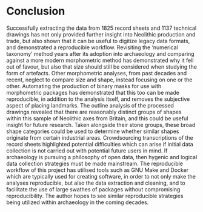 # Conclusion {-}

Successfully extracting the data from 1825 record sheets and 1137 technical drawings has not only provided further insight into Neolithic production and trade, but also shown that it can be useful to digitize legacy data formats, and demonstrated a reproducible workflow. Revisiting the ‘numerical taxonomy’ method years after its adoption into archaeology and comparing against a more modern morphometric method has demonstrated why it fell out of favour, but also that size should still be considered when studying the form of artefacts. Other morphometric analyses, from past decades and recent, neglect to compare size and shape, instead focusing on one or the other.  Automating the production of binary masks for use with morphometric packages has demonstrated that this too can be made reproducible, in addition to the analysis itself, and removes the subjective aspect of placing landmarks. The outline analysis of the processed drawings revealed that there are reasonably distinct groups of shapes within this sample of Neolithic axes from Britain, and this could be useful insight for future research. Taken alongside their stone groups, these broad shape categories could be used to determine whether similar shapes originate from certain industrial areas. Crowdsourcing transcriptions of the record sheets highlighted potential difficulties which can arise if initial data collection is not carried out with potential future users in mind. If archaeology is pursuing a philosophy of open data, then hygenic and logical data collection strategies must be made mainstream. The reproducible workflow of this project has utilised tools such as GNU Make and Docker which are typically used for creating software, in order to not only make the analyses reproducible, but also the data extraction and cleaning, and to facilitate the use of large swathes of packages without compromising reproducibility. The author hopes to see similar reproducible strategies being utilized within archaeology in the coming decades. 